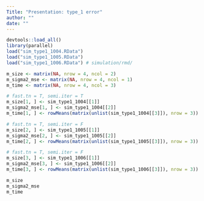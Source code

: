 ```yaml
---
Title: "Presentation: type_1 error"
author: ""
date: ""
---
```


```r
devtools::load_all()
library(parallel)
load("sim_type1_1004.RData")
load("sim_type1_1005.RData")
load("sim_type1_1006.RData") # simulation/rmd/

m_size <- matrix(NA, nrow = 4, ncol = 2)
m_sigma2_mse <- matrix(NA, nrow = 4, ncol = 1)
m_time <- matrix(NA, nrow = 4, ncol = 3)
```

```r
# fast.tn = T, semi.iter = T
m_size[1, ] <- sim_type1_1004[[1]]
m_sigma2_mse[1, ] <- sim_type1_1004[[2]]
m_time[1, ] <- rowMeans(matrix(unlist(sim_type1_1004[[3]]), nrow = 3))
```

```r
# fast.tn = T, semi.iter = F
m_size[2, ] <- sim_type1_1005[[1]]
m_sigma2_mse[2, ] <- sim_type1_1005[[2]]
m_time[2, ] <- rowMeans(matrix(unlist(sim_type1_1005[[3]]), nrow = 3))
```

```r
# fast.tn = T, semi.iter = F
m_size[3, ] <- sim_type1_1006[[1]]
m_sigma2_mse[3, ] <- sim_type1_1006[[2]]
m_time[3, ] <- rowMeans(matrix(unlist(sim_type1_1006[[3]]), nrow = 3))
```

```r
m_size
m_sigma2_mse
m_time
```